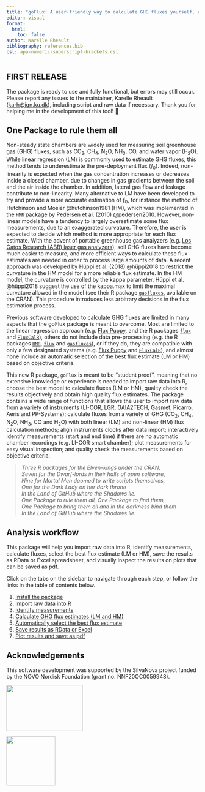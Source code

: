 ```yaml
---
title: "goFlux: A user-friendly way to calculate GHG fluxes yourself, regardless of user experience"
editor: visual
format:
  html:
    toc: false
author: Karelle Rheault
bibliography: references.bib
csl: apa-numeric-superscript-brackets.csl
---
```


::: {.callout-warning icon="false"}
## FIRST RELEASE

The package is ready to use and fully functional, but errors may still occur. Please report any issues to the maintainer, Karelle Rheault ([karh\@ign.ku.dk](mailto:karh@ign.ku.dk){.email}), including script and raw data if necessary. Thank you for helping me in the development of this tool! 🙏
:::

## One Package to rule them all

Non-steady state chambers are widely used for measuring soil greenhouse gas (GHG) fluxes, such as CO~2~, CH~4~, N~2~O, NH~3~, CO, and water vapor (H~2~O). While linear regression (LM) is commonly used to estimate GHG fluxes, this method tends to underestimate the pre-deployment flux (*f*~0~). Indeed, non-linearity is expected when the gas concentration increases or decreases inside a closed chamber, due to changes in gas gradients between the soil and the air inside the chamber. In addition, lateral gas flow and leakage contribute to non-linearity. Many alternative to LM have been developed to try and provide a more accurate estimation of *f*~0~, for instance the method of Hutchinson and Mosier @hutchinson1981 (HM), which was implemented in the [`HMR`](https://cran.r-project.org/package=HMR) package by Pedersen et al. (2010) @pedersen2010. However, non-linear models have a tendency to largely overestimate some flux measurements, due to an exaggerated curvature. Therefore, the user is expected to decide which method is more appropriate for each flux estimate. With the advent of portable greenhouse gas analyzers (e.g. [Los Gatos Research (ABB) laser gas analyzers](https://new.abb.com/products/measurement-products/analytical/laser-gas-analyzers/laser-analyzers/lgr-icos-portable-analyzers)), soil GHG fluxes have become much easier to measure, and more efficient ways to calculate these flux estimates are needed in order to process large amounts of data. A recent approach was developed by Hüppi et al. (2018) @hüppi2018 to restrict the curvature in the HM model for a more reliable flux estimate. In the HM model, the curvature is controlled by the kappa parameter. Hüppi et al. @hüppi2018 suggest the use of the kappa.max to limit the maximal curvature allowed in the model (see their R package [`gasfluxes`](https://cran.r-project.org/package=gasfluxes), available on the CRAN). This procedure introduces less arbitrary decisions in the flux estimation process.

Previous software developed to calculate GHG fluxes are limited in many aspects that the goFlux package is meant to overcome. Most are limited to the linear regression approach (e.g. [Flux Puppy](https://www.sciencedirect.com/science/article/pii/S0168192319301522), and the R packages [`flux`](https://cran.r-project.org/package=flux) and [`FluxCalR`](https://github.com/junbinzhao/FluxCalR)), others do not include data pre-processing (e.g. the R packages [`HMR`](https://cran.r-project.org/package=HMR), [`flux`](https://cran.r-project.org/package=flux) and [`gasfluxes`](https://cran.r-project.org/package=gasfluxes)), or if they do, they are compatible with only a few designated systems (e.g. [Flux Puppy](https://www.sciencedirect.com/science/article/pii/S0168192319301522) and [`FluxCalR`](https://github.com/junbinzhao/FluxCalR)), and almost none include an automatic selection of the best flux estimate (LM or HM) based on objective criteria.

This new R package, `goFlux` is meant to be "student proof", meaning that no extensive knowledge or experience is needed to import raw data into R, choose the best model to calculate fluxes (LM or HM), quality check the results objectively and obtain high quality flux estimates. The package contains a wide range of functions that allows the user to import raw data from a variety of instruments (LI-COR, LGR, GAIA2TECH, Gasmet, Picarro, Aeris and PP-Systems); calculate fluxes from a variety of GHG (CO~2~, CH~4~, N~2~O, NH~3~, CO and H~2~O) with both linear (LM) and non-linear (HM) flux calculation methods; align instruments clocks after data import; interactively identify measurements (start and end time) if there are no automatic chamber recordings (e.g. LI-COR smart chamber); plot measurements for easy visual inspection; and quality check the measurements based on objective criteria.

> *Three R packages for the Elven-kings under the CRAN,\
> Seven for the Dwarf-lords in their halls of open software,\
> Nine for Mortal Men doomed to write scripts themselves,\
> One for the Dark Lady on her dark throne\
> In the Land of GitHub where the Shadows lie.\
> One Package to rule them all, One Package to find them,\
> One Package to bring them all and in the darkness bind them\
> In the Land of GitHub where the Shadows lie.*

## Analysis workflow

This package will help you import raw data into R, identify measurements, calculate fluxes, select the best flux estimate (LM or HM), save the results as RData or Excel spreadsheet, and visually inspect the results on plots that can be saved as pdf.

Click on the tabs on the sidebar to navigate through each step, or follow the links in the table of contents below.

1.  [Install the package](install.qmd)
2.  [Import raw data into R](import.qmd)
3.  [Identify measurements](manualID.qmd)
4.  [Calculate GHG flux estimates (LM and HM)](goFlux.qmd)
5.  [Automatically select the best flux estimate](bestflux.qmd)
6.  [Save results as RData or Excel](bestflux.qmd#sec-save)
7.  [Plot results and save as pdf](flux2pdf.qmd)

## Acknowledgements

This software development was supported by the SilvaNova project funded by the NOVO Nordisk Foundation (grant no. NNF20OC0059948).

::: {layout="[[45,-10,45]]"}
[![](images/Silva%20Nova%20logo.jpg){width="200" fig-align="right" height="120"}](https://ign.ku.dk/english/silvanova/)

[![](images/Novo%20Nordisk%20fonden%20logo.png){fig-align="left" width="128"}](https://novonordiskfonden.dk/en/)
:::
